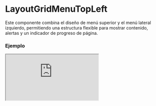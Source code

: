 
# LayoutGridMenuTopLeft

Este componente combina el diseño de menú superior y el menú lateral izquierdo, permitiendo una estructura flexible para mostrar contenido, alertas y un indicador de progreso de página.

### Ejemplo

<Iframe src="https://fenextjs-component-storybook.vercel.app/iframe.html?args=&id=layout-layoutgridmenutopleft--index&viewMode=story" />

### Importacion

Para importar el componente LayoutGridMenuTopLeft, se puede hacer desde fenextjs

```tsx copy
import { LayoutGridMenuTopLeft } from "fenextjs";
```

### Parametros

| Parametro | Tipo | Requerido | Default | Descripcion |
| --------- | ---- | --------- | ------- | ----------- |
| useAlertHook | boolean | no | true | Indica si se debe renderizar el componente de alerta (AlertHook). |
| alertHookProps | AlertHookProps | no | \{\} | Propiedades para el componente AlertHook. |
| loader | boolean | no | false | Indica si la página está en estado de carga, mostrando un indicador de carga. |
| menuTop | ReactNode | no | undefined | Elemento del menú superior dentro del layout. |
| menuLeft | ReactNode | no | undefined | Elemento del menú lateral izquierdo dentro del layout. |
| menuLeftActive | boolean | no | true | Indica si el menú lateral izquierdo está activo. |
| menuLeftMovilActive | boolean | no | false | Indica si el menú lateral izquierdo está activo en dispositivos móviles. |
| useHeaderButtonMenu | boolean | no | false | Indica si el botón del menú en el header está habilitado. |
| usePageProgress | boolean | no | true | Indica si se debe mostrar la barra de progreso de la página. |
| className | string | no | '' | Clase CSS personalizada para el contenedor del layout. |
| classNameLoader | string | no | '' | Clase CSS personalizada para el indicador de carga. |
| classNameChildren | string | no | '' | Clase CSS personalizada para el contenido de los hijos. |
| classNameMenuTop | string | no | '' | Clase CSS personalizada para el menú superior. |
| classNameMenuLeft | string | no | '' | Clase CSS personalizada para el menú lateral izquierdo. |
| classNameMenuLeftContent | string | no | '' | Clase CSS personalizada para el contenido del menú lateral izquierdo. |

### Storybook

Para ver el storybook del componente lo puede hacer con este [link](https://fenextjs-component-storybook.vercel.app/?path=/story/layout-layoutgridmenutopleft--index)

### Usos

- Básico

```tsx copy
<LayoutGridMenuTopLeft />
```

- Con menú superior y lateral

```tsx copy
<LayoutGridMenuTopLeft menuTop={<div>Menú Top</div>} menuLeft={<div>Menú Izquierdo</div>} />
```

- Con barra de progreso deshabilitada

```tsx copy
<LayoutGridMenuTopLeft usePageProgress={false} />
```

- Con alertas personalizadas

```tsx copy
<LayoutGridMenuTopLeft useAlertHook={true} alertHookProps={{ message: 'Alerta' }} />
```

